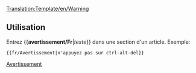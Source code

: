 <noinclude>[[Translation:Template/en/Warning]]</noinclude><noinclude></noinclude>{{fr/Fenêtre de message| type  = contenu
| texte = <strong>Attention</strong><br>{{{1|Celui qui a ajouté ce modèle n'a pas fourni d'avertissement particulier; il doit donc être supprimé ou mis à jour avec l'action correcte.}}}
}}<noinclude>

==Utilisation==
Entrez <nowiki>{{</nowiki>'''avertissement/Fr'''|''texte''<nowiki>}}</nowiki> dans une section d'un article. Exemple:
<pre>{{fr/Avertissement|n'appuyez pas sur ctrl-alt-del}}</pre>

[[Category:fr/Manual/Base Set/Infobox|Avertissement]]</noinclude>